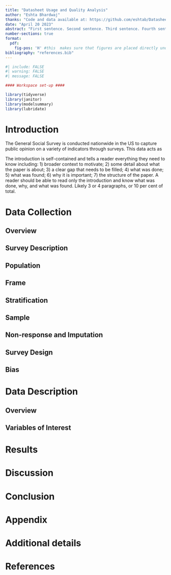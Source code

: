 ```yaml
---
title: "Datasheet Usage and Quality Analysis"
author: "Eshta Bhardwaj"
thanks: "Code and data available at: https://github.com/eshtab/DatasheetQualityAnalysis"
date: "April 20 2023"
abstract: "First sentence. Second sentence. Third sentence. Fourth sentence."
number-sections: true
format: 
  pdf:
    fig-pos: 'H' #this  makes sure that figures are placed directly underneath code
bibliography: "references.bib"
---
```




```r
#| include: FALSE
#| warning: FALSE
#| message: FALSE

#### Workspace set-up ####

library(tidyverse)
library(janitor)
library(modelsummary)
library(lubridate)

```

# Introduction

The General Social Survey is conducted nationwide in the US to capture public opinion on a variety of indicators through surveys. This data acts as 

The introduction is self-contained and tells a reader everything they need to know including: 1) broader context to motivate; 2) some detail about what the paper is about; 3) a clear gap that needs to be filled; 4) what was done; 5) what was found; 6) why it is important; 7) the structure of the paper. A reader should be able to read only the introduction and know what was done, why, and what was found. Likely 3 or 4 paragraphs, or 10 per cent of total.


# Data Collection 

## Overview

## Survey Description

## Population

## Frame

## Stratification

## Sample

## Non-response and Imputation

## Survey Design

## Bias

# Data Description

## Overview

## Variables of Interest

# Results

# Discussion

# Conclusion

\newpage

\appendix

# Appendix {.unnumbered}

# Additional details

\newpage

# References
